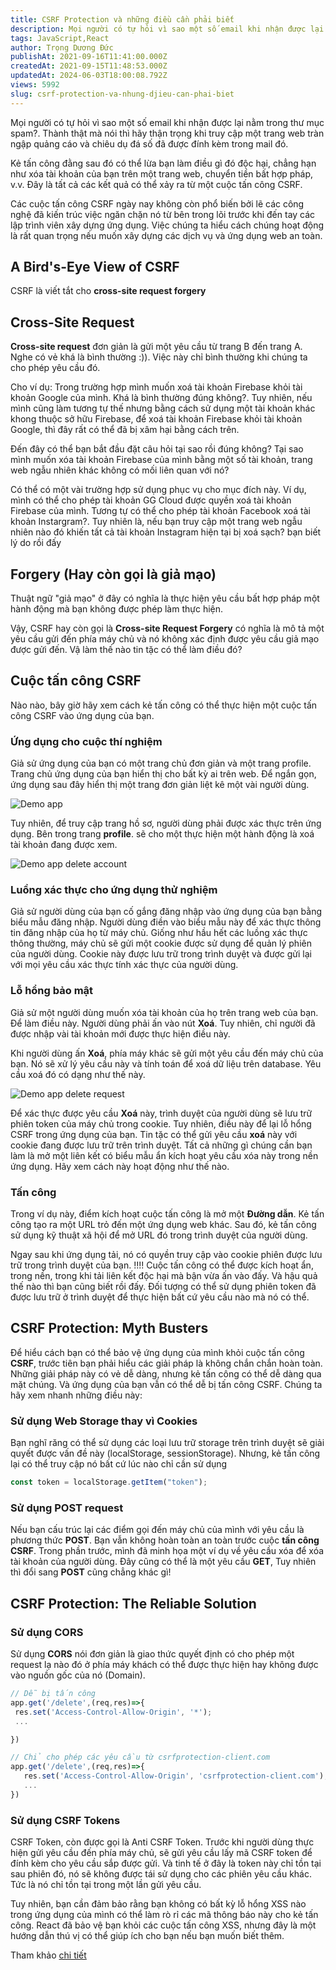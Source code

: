 ```yaml
---
title: CSRF Protection và những điều cần phải biết
description: Mọi người có tự hỏi vì sao một số email khi nhận được lại nằm trong thư mục spam?. Thành thật mà nói thì hãy thận trọng khi truy cập một trang web tràn ngập quảng cáo và chiêu dụ đá số đã được đính kèm trong mail đó.
tags: JavaScript,React
author: Trọng Dương Đức
publishAt: 2021-09-16T11:41:00.000Z
createdAt: 2021-09-15T11:48:53.000Z
updatedAt: 2024-06-03T18:00:08.792Z
views: 5992
slug: csrf-protection-va-nhung-djieu-can-phai-biet
---
```


Mọi người có tự hỏi vì sao một số email khi nhận được lại nằm trong thư mục spam?. Thành thật mà nói thì hãy thận trọng khi truy cập một trang web tràn ngập quảng cáo và chiêu dụ đá số đã được đính kèm trong mail đó.

Kẻ tấn công đằng sau đó có thể lừa bạn làm điều gì đó độc hại, chẳng hạn như xóa tài khoản của bạn trên một trang web, chuyển tiền bất hợp pháp, v.v. Đây là tất cả các kết quả có thể xảy ra từ một cuộc tấn công CSRF.

Các cuộc tấn công CSRF ngày nay không còn phổ biến bởi lẽ các công nghệ đã kiến trúc việc ngăn chặn nó từ bên trong lõi trước khi đến tay các lập trình viên xây dựng ứng dụng. Việc chúng ta hiểu cách chúng hoạt động là rất quan trọng nếu muốn xây dựng các dịch vụ và ứng dụng web an toàn.

## A Bird's-Eye View of CSRF

CSRF là viết tắt cho **cross-site request forgery**

## Cross-Site Request

**Cross-site request** đơn giản là gửi một yêu cầu từ trang B đến trang A. Nghe có vẻ khá là bình thường :)). Việc này chỉ bình thường khi chúng ta cho phép yêu cầu đó.

Cho ví dụ: Trong trường hợp mình muốn xoá tài khoản Firebase khỏi tài khoản Google của mình. Khá là bình thường đúng không?. Tuy nhiên, nếu mình cũng làm tương tự thế nhưng bằng cách sử dụng một tài khoản khác khong thuộc sở hữu Firebase, để xoá tài khoản Firebase khỏi tài khoản Google, thì đây rất có thể đã bị xâm hại bằng cách trên.

Đến đây có thể bạn bắt đầu đặt câu hỏi tại sao rồi đúng không? Tại sao mình muốn xóa tài khoản Firebase của mình bằng một số tài khoản, trang web ngẫu nhiên khác không có mối liên quan với nó?

Có thể có một vài trường hợp sử dụng phục vụ cho mục đích này. Ví dụ, mình có thể cho phép tài khoản GG Cloud được quyền xoá tài khoản Firebase của mình. Tương tự có thể cho phép tài khoản Facebook xoá tài khoản Instargram?. Tuy nhiên là, nếu bạn truy cập một trang web ngẫu nhiên nào đó khiến tất cả tài khoản Instagram hiện tại bị xoá sạch? bạn biết lý do rồi đấy

## Forgery (Hay còn gọi là giả mạo)

Thuật ngữ "giả mạo" ở đây có nghĩa là thực hiện yêu cầu bất hợp pháp một hành động mà bạn không được phép làm thực hiện.

Vậy, CSRF hay còn gọi là **Cross-site Request Forgery** có nghĩa là mô tả một yêu cầu gửi đến phía máy chủ và nó không xác định được yêu cầu giả mạo được gửi đến. Vậ làm thế nào tin tặc có thể làm điều đó?

## Cuộc tấn công CSRF

Nào nào, bây giờ hãy xem cách kẻ tấn công có thể thực hiện một cuộc tấn công CSRF vào ứng dụng của bạn.

### Ứng dụng cho cuộc thí nghiệm

Giả sử ứng dụng của bạn có một trang chủ đơn giản và một trang profile. Trang chủ ứng dụng của bạn hiển thị cho bất kỳ ai trên web. Để ngắn gọn, ứng dụng sau đây hiển thị một trang đơn giản liệt kê một vài người dùng.

![Demo app](https://images.ctfassets.net/nx13ojx82pll/2Epkfe1EfdyR3f4thXhOfz/8643a12931da0400210d0b54471fcb2e/react-csrf-protection-guide-examples-and-how-to-enable-it-picture-2.png?w=1802&h=790&q=80&fm=webp)

Tuy nhiên, để truy cập trang hồ sơ, người dùng phải được xác thực trên ứng dụng. Bên trong trang **profile**. sẽ cho một thực hiện một hành động là xoá tài khoản đang được xem.

![Demo app delete account](https://images.ctfassets.net/nx13ojx82pll/6AxQqCNkfD02WospUr7FOY/c860cbb012ebe8939957f04d466ad873/react-csrf-protection-guide-examples-and-how-to-enable-it-picture-3.png?w=1796&h=694&q=80&fm=webp)

### Luồng xác thực cho ứng dụng thử nghiệm

Giả sử người dùng của bạn cố gắng đăng nhập vào ứng dụng của bạn bằng biểu mẫu đăng nhập. Người dùng điền vào biểu mẫu này để xác thực thông tin đăng nhập của họ từ máy chủ. Giống như hầu hết các luồng xác thực thông thường, máy chủ sẽ gửi một cookie được sử dụng để quản lý phiên của người dùng. Cookie này được lưu trữ trong trình duyệt và được gửi lại với mọi yêu cầu xác thực tính xác thực của người dùng.

### Lỗ hổng bảo mật

Giả sử một người dùng muốn xóa tài khoản của họ trên trang web của bạn. Để làm điều này. Người dùng phải ấn vào nút **Xoá**. Tuy nhiên, chỉ người đã được nhập vài tài khoản mới được thực hiện điều này.

Khi người dùng ấn **Xoá**, phía máy khác sẽ gửi một yêu cầu đến máy chủ của bạn. Nó sẽ xử lý yêu cầu này và tính toán để xoá dữ liệu trên database. Yêu cầu xoá đó có dạng như thế này.

![Demo app delete request](https://images.ctfassets.net/nx13ojx82pll/3Da3UL7JcGJWuNGk3jRtxN/c3f2c1bbf6cceaf65c5db68150de6a31/react-csrf-protection-guide-examples-and-how-to-enable-it-picture-4.png?w=1800&h=574&q=80&fm=webp)

Để xác thực được yêu cầu **Xoá** này, trình duyệt của người dùng sẽ lưu trữ phiên token của máy chủ trong cookie. Tuy nhiên, điều này để lại lỗ hổng CSRF trong ứng dụng của bạn. Tin tặc có thể gửi yêu cầu **xoá** này với cookie đang được lưu trữ trên trình duyệt. Tất cả những gì chúng cần bạn làm là mở một liên kết có biểu mẫu ẩn kích hoạt yêu cầu xóa này trong nền ứng dụng. Hãy xem cách này hoạt động như thế nào.
 
### Tấn công

Trong ví dụ này, điểm kích hoạt cuộc tấn công là mở một **Đường dẫn**. Kẻ tấn công tạo ra một URL trỏ đến một ứng dụng web khác. Sau đó, kẻ tấn công sử dụng kỹ thuật xã hội để mở URL đó trong trình duyệt của người dùng.

Ngay sau khi ứng dụng tải, nó có quyền truy cập vào cookie phiên được lưu trữ trong trình duyệt của bạn. !!!! Cuộc tấn công có thể được kích hoạt ẩn, trong nền, trong khi tải liên kết độc hại mà bận vừa ấn vào đấy. Và hậu quả thế nào thì bạn cũng biết rồi đấy. Đối tượng có thể sử dụng phiên token đã được lưu trữ ở trình duyệt để thực hiện bất cứ yêu cầu nào mà nó có thể.

## CSRF Protection: Myth Busters

Để hiểu cách bạn có thể bảo vệ ứng dụng của mình khỏi cuộc tấn công **CSRF**, trước tiên bạn phải hiểu các giải pháp là không chắn chắn hoàn toàn. Những giải pháp này có vẻ dễ dàng, nhưng kẻ tấn công có thể dễ dàng qua mặt chúng. Và ứng dụng của bạn vẫn có thể dễ bị tấn công CSRF. Chúng ta hãy xem nhanh những điều này:

### Sử dụng Web Storage thay vì Cookies

Bạn nghĩ răng có thể sử dụng các loại lưu trữ storage trên trình duyệt sẽ giải quyết được vấn đề này (localStorage, sessionStorage). Nhưng, kẻ tấn công lại có thể truy cập nó bất cứ lúc nào chỉ cần sử dụng

```js
const token = localStorage.getItem("token");
```

### Sử dụng POST request

Nếu bạn cấu trúc lại các điểm gọi đến máy chủ của mình với yêu cầu là phương thức **POST**. Bạn vẫn không hoàn toàn an toàn trước cuộc **tấn công CSRF**. Trong phần trước, mình đã minh họa một ví dụ về yêu cầu xóa để xóa tài khoản của người dùng. Đây cũng có thể là một yêu cầu **GET**, Tuy nhiên thì đổi sang **POST** cũng chẳng khác gì!

## CSRF Protection: The Reliable Solution

### Sử dụng CORS

Sử dụng **CORS** nói đơn giản là giao thức quyết định có cho phép một request lạ nào đó ở phía máy khách có thể được thực hiện hay không được vào nguồn gốc của nó (Domain).

```js
// Dễ bị tấn công
app.get('/delete',(req,res)=>{
 res.set('Access-Control-Allow-Origin', '*');
 ...

})

// Chỉ cho phép các yêu cầu từ csrfprotection-client.com
app.get('/delete',(req,res)=>{ 
   res.set('Access-Control-Allow-Origin', 'csrfprotection-client.com'); 
   ... 
})
```

### Sử dụng CSRF Tokens

CSRF Token, còn được gọi là Anti CSRF Token. Trước khi người dùng thực hiện gửi yêu cầu đến phía máy chủ, sẽ gửi yêu cầu lấy mã CSRF token để đính kèm cho yêu cầu sắp được gửi. Và tinh tế ở đây là token này chỉ tồn tại sau phiên đó, nó sẽ không được tái sử dụng cho các phiên yêu cầu khác. Tức là nó chỉ tồn tại trong một lần gửi yêu cầu.

Tuy nhiên, bạn cần đảm bảo rằng bạn không có bất kỳ lỗ hổng XSS nào trong ứng dụng của mình có thể làm rò rỉ các mã thông báo này cho kẻ tấn công. React đã bảo vệ bạn khỏi các cuộc tấn công XSS, nhưng đây là một hướng dẫn thú vị có thể giúp ích cho bạn nếu bạn muốn biết thêm.

Tham khảo [chi tiết](https://www.stackhawk.com/blog/react-csrf-protection-guide-examples-and-how-to-enable-it/)
      